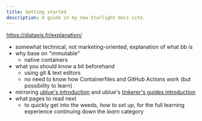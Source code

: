 ```yaml
---
title: Getting started
description: A guide in my new Starlight docs site.
---
```


https://diataxis.fr/explanation/

- somewhat technical, not marketing-oriented, explanation of what bb is
- why base on "immutable"
    - native containers
- what you should know a bit beforehand
    - using git & text editors
    - no need to know how Containerfiles and GitHub Actions work (but possibility to learn)
- mirroring [ublue's introduction](https://universal-blue.org/introduction/) and ublue's [tinkerer's guides introduction](https://universal-blue.org/tinker/make-your-own/)
- what pages to read next
    - to quickly get into the weeds, _how to set up_, for the full learning experience continuing down the _learn_ category